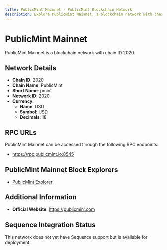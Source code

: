 ```yaml
--- 
title: PublicMint Mainnet - PublicMint Blockchain Network
description: Explore PublicMint Mainnet, a blockchain network with chain ID 2020. Learn about its native currency, USD, and how to interact with the network.
---
```


# PublicMint Mainnet

PublicMint Mainnet is a blockchain network with chain ID 2020.

## Network Details

- **Chain ID**: 2020
- **Chain Name**: PublicMint
- **Short Name**: pmint
- **Network ID**: 2020
- **Currency**: 
  - **Name**: USD
  - **Symbol**: USD
  - **Decimals**: 18

## RPC URLs

PublicMint Mainnet can be accessed through the following RPC endpoints:

- https://rpc.publicmint.io:8545

## PublicMint Mainnet Block Explorers

- [PublicMint Explorer](https://explorer.publicmint.io)

## Additional Information

- **Official Website**: https://publicmint.com

## Sequence Integration Status

This network does not yet have Sequence support but is available for deployment.
